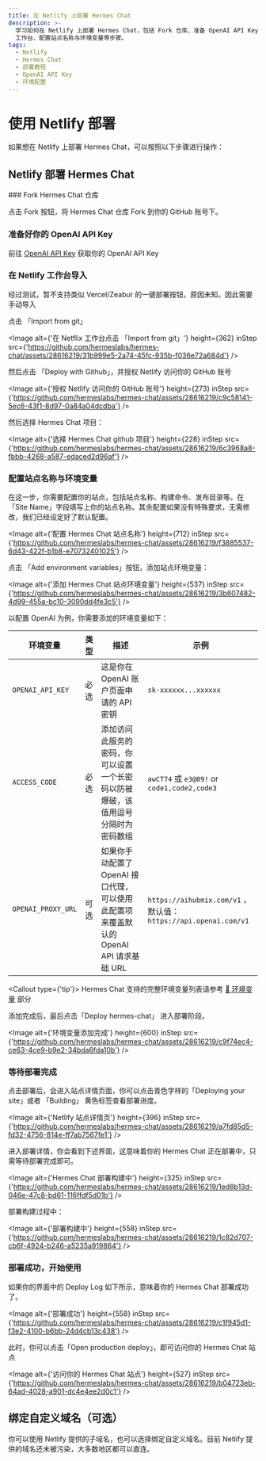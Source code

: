 ```yaml
---
title: 在 Netlify 上部署 Hermes Chat
description: >-
  学习如何在 Netlify 上部署 Hermes Chat，包括 Fork 仓库、准备 OpenAI API Key、导入到 Netlify
  工作台、配置站点名称与环境变量等步骤。
tags:
  - Netlify
  - Hermes Chat
  - 部署教程
  - OpenAI API Key
  - 环境配置
---
```


# 使用 Netlify 部署

如果想在 Netlify 上部署 Hermes Chat，可以按照以下步骤进行操作：

## Netlify 部署 Hermes Chat

<Steps>
  ### Fork Hermes Chat 仓库

  点击 Fork 按钮，将 Hermes Chat 仓库 Fork 到你的 GitHub 账号下。

  ### 准备好你的 OpenAI API Key

  前往 [OpenAI API Key](https://platform.openai.com/account/api-keys) 获取你的 OpenAI API Key

  ### 在 Netlify 工作台导入

  <Callout>经过测试，暂不支持类似 Vercel/Zeabur 的一键部署按钮，原因未知。因此需要手动导入</Callout>

  点击 「Import from git」

  <Image alt={'在 Netflix 工作台点击 「Import from git」'} height={362} inStep src={'https://github.com/hermeslabs/hermes-chat/assets/28616219/31b999e5-2a74-45fc-935b-f036e72a684d'} />

  然后点击 「Deploy with Github」，并授权 Netlify 访问你的 GitHub 账号

  <Image alt={'授权 Netlify 访问你的 GitHub 账号'} height={273} inStep src={'https://github.com/hermeslabs/hermes-chat/assets/28616219/c9c58141-5ec6-43f1-8d97-0a84a04dcdba'} />

  然后选择 Hermes Chat 项目：

  <Image alt={'选择 Hermes Chat github 项目'} height={228} inStep src={'https://github.com/hermeslabs/hermes-chat/assets/28616219/6c3968a8-fbbb-4268-a587-edaced2d96af'} />

  ### 配置站点名称与环境变量

  在这一步，你需要配置你的站点，包括站点名称、构建命令、发布目录等。在「Site Name」字段填写上你的站点名称。其余配置如果没有特殊要求，无需修改，我们已经设定好了默认配置。

  <Image alt={'配置 Hermes Chat 站点名称'} height={712} inStep src={'https://github.com/hermeslabs/hermes-chat/assets/28616219/f3885537-6d43-422f-b1b8-e70732401025'} />

  点击 「Add environment variables」按钮，添加站点环境变量：

  <Image alt={'添加 Hermes Chat 站点环境变量'} height={537} inStep src={'https://github.com/hermeslabs/hermes-chat/assets/28616219/3b607482-4d99-455a-bc10-3090dd4fe3c5'} />

  以配置 OpenAI 为例，你需要添加的环境变量如下：

  | 环境变量               | 类型 | 描述                                                      | 示例                                                         |
  | ------------------ | -- | ------------------------------------------------------- | ---------------------------------------------------------- |
  | `OPENAI_API_KEY`   | 必选 | 这是你在 OpenAI 账户页面申请的 API 密钥                              | `sk-xxxxxx...xxxxxx`                                       |
  | `ACCESS_CODE`      | 必选 | 添加访问此服务的密码，你可以设置一个长密码以防被爆破，该值用逗号分隔时为密码数组                | `awCT74` 或 `e3@09!` or `code1,code2,code3`                 |
  | `OPENAI_PROXY_URL` | 可选 | 如果你手动配置了 OpenAI 接口代理，可以使用此配置项来覆盖默认的 OpenAI API 请求基础 URL | `https://aihubmix.com/v1` ，默认值：`https://api.openai.com/v1` |

  <Callout type={'tip'}>
    Hermes Chat 支持的完整环境变量列表请参考 [📘 环境变量](/zh/docs/self-hosting/environment-variables)
    部分
  </Callout>

  添加完成后，最后点击「Deploy hermes-chat」 进入部署阶段。

  <Image alt={'环境变量添加完成'} height={600} inStep src={'https://github.com/hermeslabs/hermes-chat/assets/28616219/c9f74ec4-ce63-4ce9-b9e2-34bda6fda10b'} />

  ### 等待部署完成

  点击部署后，会进入站点详情页面，你可以点击青色字样的「Deploying your site」或者 「Building」 黄色标签查看部署进度。

  <Image alt={'Netlify 站点详情页'} height={396} inStep src={'https://github.com/hermeslabs/hermes-chat/assets/28616219/a7fd85d5-fd32-4756-814e-ff7ab7567fe1'} />

  进入部署详情，你会看到下述界面，这意味着你的 Hermes Chat 正在部署中，只需等待部署完成即可。

  <Image alt={'Hermes Chat 部署构建中'} height={325} inStep src={'https://github.com/hermeslabs/hermes-chat/assets/28616219/1ed8b13d-046e-47c8-bd61-116ffdf5d01b'} />

  部署构建过程中：

  <Image alt={'部署构建中'} height={558} inStep src={'https://github.com/hermeslabs/hermes-chat/assets/28616219/1c82d707-cb6f-4924-b246-a5235a919864'} />

  ### 部署成功，开始使用

  如果你的界面中的 Deploy Log 如下所示，意味着你的 Hermes Chat 部署成功了。

  <Image alt={'部署成功'} height={558} inStep src={'https://github.com/hermeslabs/hermes-chat/assets/28616219/c1f945d1-f3e2-4100-b6bb-24d4cb13c438'} />

  此时，你可以点击「Open production deploy」，即可访问你的 Hermes Chat 站点

  <Image alt={'访问你的 Hermes Chat 站点'} height={527} inStep src={'https://github.com/hermeslabs/hermes-chat/assets/28616219/b04723eb-64ad-4028-a901-dc4e4ee2d0c1'} />
</Steps>

## 绑定自定义域名（可选）

你可以使用 Netlify 提供的子域名，也可以选择绑定自定义域名。目前 Netlify 提供的域名还未被污染，大多数地区都可以直连。
